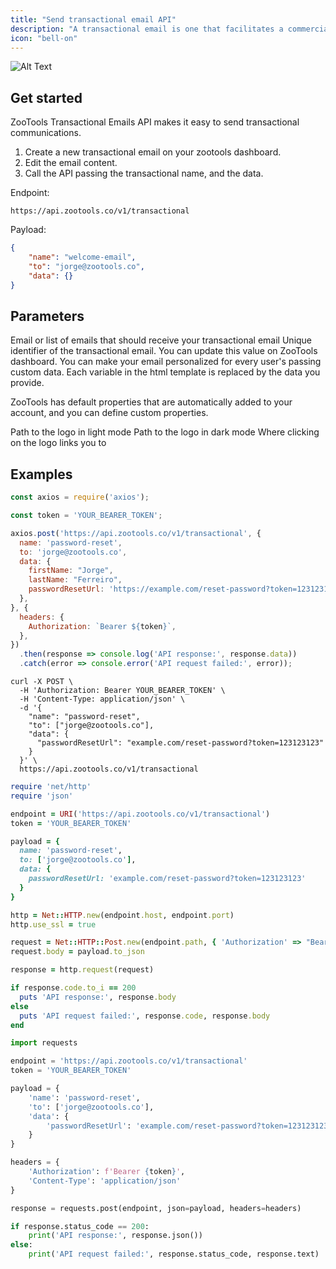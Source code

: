 ```yaml
---
title: "Send transactional email API"
description: "A transactional email is one that facilitates a commercial transaction or relationship or provides an update about an ongoing commercial transaction"
icon: "bell-on"
---
```


![Alt Text](/transactional-api.png)

## Get started

ZooTools Transactional Emails API makes it easy to send transactional communications.

1. Create a new transactional email on your zootools dashboard.
2. Edit the email content.
3. Call the API passing the transactional name, and the data.

Endpoint:
```
https://api.zootools.co/v1/transactional
```

Payload:
```json
{
    "name": "welcome-email",
    "to": "jorge@zootools.co",
    "data": {}
}
```

## Parameters

<ResponseField name="to" type="string or array" required>
  Email or list of emails that should receive your transactional email
</ResponseField>

<ResponseField name="name" type="string" required>
  Unique identifier of the transactional email. You can update this value on ZooTools dashboard.
</ResponseField>

<ResponseField name="data" type="object">
   You can make your email personalized for every user's passing custom data. Each variable in the html template is replaced by the data you provide.
   
   ZooTools has default properties that are automatically added to your account, and you can define custom properties.

  <Expandable title="Logo">
    <ResponseField name="light" type="string">
      Path to the logo in light mode
    </ResponseField>
    <ResponseField name="dark" type="string">
      Path to the logo in dark mode
    </ResponseField>
    <ResponseField name="href" type="string" default="/">
      Where clicking on the logo links you to
    </ResponseField>
  </Expandable>
</ResponseField>


## Examples

<CodeGroup>

```javascript JavaScript
const axios = require('axios');

const token = 'YOUR_BEARER_TOKEN';

axios.post('https://api.zootools.co/v1/transactional', {
  name: 'password-reset',
  to: 'jorge@zootools.co',
  data: {
    firstName: "Jorge",
    lastName: "Ferreiro",
    passwordResetUrl: 'https://example.com/reset-password?token=123123123',
  },
}, {
  headers: {
    Authorization: `Bearer ${token}`,
  },
})
  .then(response => console.log('API response:', response.data))
  .catch(error => console.error('API request failed:', error));
```

```curl cURL
curl -X POST \
  -H 'Authorization: Bearer YOUR_BEARER_TOKEN' \
  -H 'Content-Type: application/json' \
  -d '{
    "name": "password-reset",
    "to": ["jorge@zootools.co"],
    "data": {
      "passwordResetUrl": "example.com/reset-password?token=123123123"
    }
  }' \
  https://api.zootools.co/v1/transactional
```

```ruby Ruby
require 'net/http'
require 'json'

endpoint = URI('https://api.zootools.co/v1/transactional')
token = 'YOUR_BEARER_TOKEN'

payload = {
  name: 'password-reset',
  to: ['jorge@zootools.co'],
  data: {
    passwordResetUrl: 'example.com/reset-password?token=123123123'
  }
}

http = Net::HTTP.new(endpoint.host, endpoint.port)
http.use_ssl = true

request = Net::HTTP::Post.new(endpoint.path, { 'Authorization' => "Bearer #{token}", 'Content-Type' => 'application/json' })
request.body = payload.to_json

response = http.request(request)

if response.code.to_i == 200
  puts 'API response:', response.body
else
  puts 'API request failed:', response.code, response.body
end
```

```python python
import requests

endpoint = 'https://api.zootools.co/v1/transactional'
token = 'YOUR_BEARER_TOKEN'

payload = {
    'name': 'password-reset',
    'to': ['jorge@zootools.co'],
    'data': {
        'passwordResetUrl': 'example.com/reset-password?token=123123123'
    }
}

headers = {
    'Authorization': f'Bearer {token}',
    'Content-Type': 'application/json'
}

response = requests.post(endpoint, json=payload, headers=headers)

if response.status_code == 200:
    print('API response:', response.json())
else:
    print('API request failed:', response.status_code, response.text)
```
</CodeGroup>


